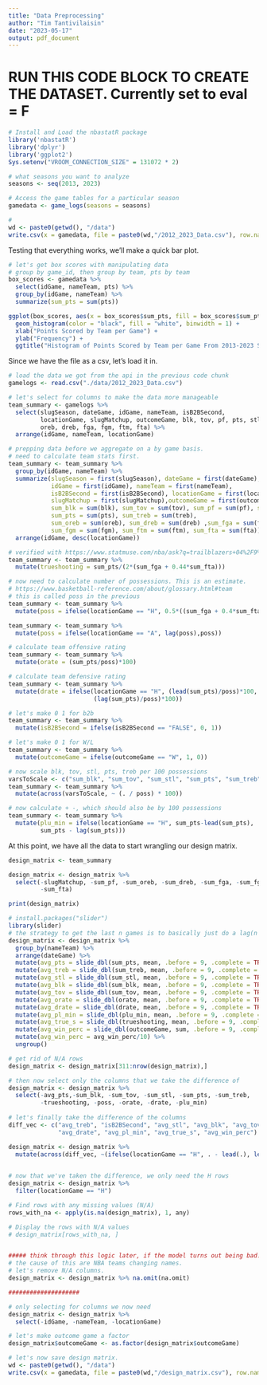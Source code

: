 ```yaml
---
title: "Data Preprocessing"
author: "Tim Tantivilaisin"
date: "2023-05-17"
output: pdf_document
---
```


# RUN THIS CODE BLOCK TO CREATE THE DATASET. Currently set to eval = F
```r
# Install and Load the nbastatR package
library('nbastatR')
library('dplyr')
library('ggplot2')
Sys.setenv("VROOM_CONNECTION_SIZE" = 131072 * 2)

# what seasons you want to analyze
seasons <- seq(2013, 2023)

# Access the game tables for a particular season
gamedata <- game_logs(seasons = seasons)

# 
wd <- paste0(getwd(), "/data")
write.csv(x = gamedata, file = paste0(wd,"/2012_2023_Data.csv"), row.names = FALSE)
```

Testing that everything works, we'll make a quick bar plot.

```r
# let's get box scores with manipulating data
# group by game_id, then group by team, pts by team
box_scores <- gamedata %>%
  select(idGame, nameTeam, pts) %>%
  group_by(idGame, nameTeam) %>%
  summarize(sum_pts = sum(pts))

ggplot(box_scores, aes(x = box_scores$sum_pts, fill = box_scores$sum_pts)) +
  geom_histogram(color = "black", fill = "white", binwidth = 1) +
  xlab("Points Scored by Team per Game") +
  ylab("Frequency") +
  ggtitle("Histogram of Points Scored by Team per Game From 2013-2023 Season")
```
Since we have the file as a csv, let's load it in.

```r
# load the data we got from the api in the previous code chunk
gamelogs <- read.csv("./data/2012_2023_Data.csv")

# let's select for columns to make the data more manageable
team_summary <- gamelogs %>%
  select(slugSeason, dateGame, idGame, nameTeam, isB2BSecond, 
         locationGame, slugMatchup, outcomeGame, blk, tov, pf, pts, stl, treb, 
         oreb, dreb, fga, fgm, ftm, fta) %>%
  arrange(idGame, nameTeam, locationGame)

# prepping data before we aggregate on a by game basis.
# need to calculate team stats first.
team_summary <- team_summary %>%
  group_by(idGame, nameTeam) %>%
  summarize(slugSeason = first(slugSeason), dateGame = first(dateGame), 
            idGame = first(idGame), nameTeam = first(nameTeam), 
            isB2BSecond = first(isB2BSecond), locationGame = first(locationGame),
            slugMatchup = first(slugMatchup),outcomeGame = first(outcomeGame), 
            sum_blk = sum(blk), sum_tov = sum(tov), sum_pf = sum(pf), sum_stl = sum(stl),
            sum_pts = sum(pts), sum_treb = sum(treb), 
            sum_oreb = sum(oreb), sum_dreb = sum(dreb) ,sum_fga = sum(fga),
            sum_fgm = sum(fgm), sum_ftm = sum(ftm), sum_fta = sum(fta)) %>%
  arrange(idGame, desc(locationGame))

# verified with https://www.statmuse.com/nba/ask?q=trailblazers+04%2F9%2F23+true+shooting+percentage
team_summary <- team_summary %>%
  mutate(trueshooting = sum_pts/(2*(sum_fga + 0.44*sum_fta)))

# now need to calculate number of possessions. This is an estimate. 
# https://www.basketball-reference.com/about/glossary.html#team
# this is called poss in the previous
team_summary <- team_summary %>% 
  mutate(poss = ifelse(locationGame == "H", 0.5*((sum_fga + 0.4*sum_fta - 1.07*(sum_oreb/(sum_oreb + lead(sum_dreb)))*(sum_fga - sum_fgm)+sum_tov)+(lead(sum_fga)+0.4*lead(sum_fta)-1.07*(lead(sum_oreb)/(lead(sum_oreb) + sum_dreb))*(lead(sum_fga)-lead(sum_fgm))+lead(sum_tov))), 0))

team_summary <- team_summary %>%
  mutate(poss = ifelse(locationGame == "A", lag(poss),poss))

# calculate team offensive rating
team_summary <- team_summary %>%
  mutate(orate = (sum_pts/poss)*100)

# calculate team defensive rating
team_summary <- team_summary %>%
  mutate(drate = ifelse(locationGame == "H", (lead(sum_pts)/poss)*100, 
                        (lag(sum_pts)/poss)*100))

# let's make 0 1 for b2b
team_summary <- team_summary %>% 
  mutate(isB2BSecond = ifelse(isB2BSecond == "FALSE", 0, 1))

# let's make 0 1 for W/L
team_summary <- team_summary %>% 
  mutate(outcomeGame = ifelse(outcomeGame == "W", 1, 0))

# now scale blk, tov, stl, pts, treb per 100 possessions
varsToScale <- c("sum_blk", "sum_tov", "sum_stl", "sum_pts", "sum_treb")
team_summary <- team_summary %>% 
  mutate(across(varsToScale, ~ (. / poss) * 100))

# now calculate + -, which should also be by 100 possessions
team_summary <- team_summary %>%
  mutate(plu_min = ifelse(locationGame == "H", sum_pts-lead(sum_pts),
         sum_pts - lag(sum_pts)))
```

At this point, we have all the data to start wrangling our design matrix.

```r
design_matrix <- team_summary

design_matrix <- design_matrix %>%
  select(-slugMatchup, -sum_pf, -sum_oreb, -sum_dreb, -sum_fga, -sum_fgm, -sum_ftm,
         -sum_fta)

print(design_matrix)
```

```r
# install.packages("slider")
library(slider)
# the strategy to get the last n games is to basically just do a lag(n = 10)
design_matrix <- design_matrix %>%
  group_by(nameTeam) %>%
  arrange(dateGame) %>%
  mutate(avg_pts = slide_dbl(sum_pts, mean, .before = 9, .complete = TRUE)) %>%
  mutate(avg_treb = slide_dbl(sum_treb, mean, .before = 9, .complete = TRUE)) %>%
  mutate(avg_stl = slide_dbl(sum_stl, mean, .before = 9, .complete = TRUE)) %>%
  mutate(avg_blk = slide_dbl(sum_blk, mean, .before = 9, .complete = TRUE)) %>%
  mutate(avg_tov = slide_dbl(sum_tov, mean, .before = 9, .complete = TRUE)) %>%
  mutate(avg_orate = slide_dbl(orate, mean, .before = 9, .complete = TRUE)) %>%
  mutate(avg_drate = slide_dbl(drate, mean, .before = 9, .complete = TRUE)) %>%
  mutate(avg_pl_min = slide_dbl(plu_min, mean, .before = 9, .complete = TRUE)) %>%
  mutate(avg_true_s = slide_dbl(trueshooting, mean, .before = 9, .complete = TRUE)) %>%
  mutate(avg_win_perc = slide_dbl(outcomeGame, sum, .before = 9, .complete = TRUE)) %>%
  mutate(avg_win_perc = avg_win_perc/10) %>%
  ungroup()

# get rid of N/A rows
design_matrix <- design_matrix[311:nrow(design_matrix),]

# then now select only the columns that we take the difference of
design_matrix <- design_matrix %>%
  select(-avg_pts,-sum_blk, -sum_tov, -sum_stl, -sum_pts, -sum_treb,
         -trueshooting, -poss, -orate, -drate, -plu_min)
  
# let's finally take the difference of the columns
diff_vec <- c("avg_treb", "isB2BSecond", "avg_stl", "avg_blk", "avg_tov", "avg_orate",
              "avg_drate", "avg_pl_min", "avg_true_s", "avg_win_perc")

design_matrix <- design_matrix %>%
  mutate(across(diff_vec, ~(ifelse(locationGame == "H", . - lead(.), lead(.)))))
  

# now that we've taken the difference, we only need the H rows
design_matrix <- design_matrix %>%
  filter(locationGame == "H")

# Find rows with any missing values (N/A)
rows_with_na <- apply(is.na(design_matrix), 1, any)

# Display the rows with N/A values
# design_matrix[rows_with_na, ]


##### think through this logic later, if the model turns out being bad.
# the cause of this are NBA teams changing names.
# let's remove N/A columns.
design_matrix <- design_matrix %>% na.omit(na.omit)

####################

# only selecting for columns we now need
design_matrix <- design_matrix %>%
  select(-idGame, -nameTeam, -locationGame)

# let's make outcome game a factor
design_matrix$outcomeGame <- as.factor(design_matrix$outcomeGame)

# let's now save design matrix.
wd <- paste0(getwd(), "/data")
write.csv(x = gamedata, file = paste0(wd,"/design_matrix.csv"), row.names = FALSE)

```
